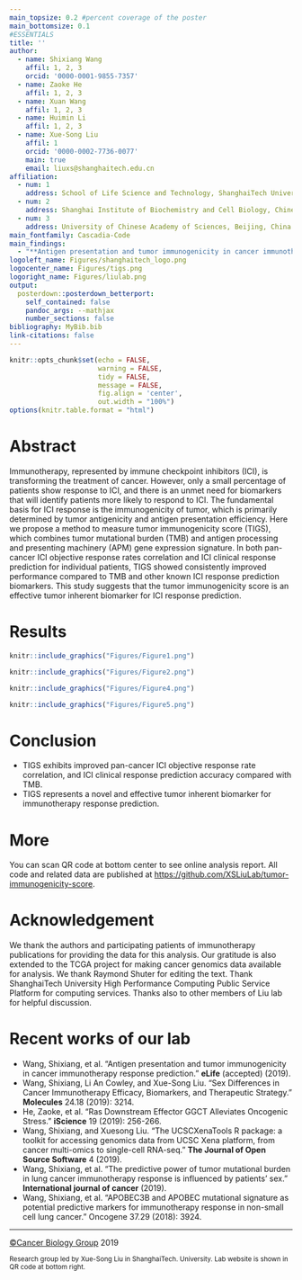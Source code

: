 ```yaml
---
main_topsize: 0.2 #percent coverage of the poster
main_bottomsize: 0.1
#ESSENTIALS
title: ''
author:
  - name: Shixiang Wang
    affil: 1, 2, 3
    orcid: '0000-0001-9855-7357'
  - name: Zaoke He
    affil: 1, 2, 3
  - name: Xuan Wang
    affil: 1, 2, 3
  - name: Huimin Li
    affil: 1, 2, 3
  - name: Xue-Song Liu
    affil: 1
    orcid: '0000-0002-7736-0077'
    main: true
    email: liuxs@shanghaitech.edu.cn
affiliation:
  - num: 1
    address: School of Life Science and Technology, ShanghaiTech University, Shanghai 201203, China
  - num: 2
    address: Shanghai Institute of Biochemistry and Cell Biology, Chinese Academy of Sciences, Shanghai, China
  - num: 3
    address: University of Chinese Academy of Sciences, Beijing, China
main_fontfamily: Cascadia-Code
main_findings:
  - "**Antigen presentation and tumor immunogenicity in cancer immunotherapy response prediction**"
logoleft_name: Figures/shanghaitech_logo.png
logocenter_name: Figures/tigs.png
logoright_name: Figures/liulab.png
output: 
  posterdown::posterdown_betterport:
    self_contained: false
    pandoc_args: --mathjax
    number_sections: false
bibliography: MyBib.bib
link-citations: false
---
```


```r
knitr::opts_chunk$set(echo = FALSE,
                      warning = FALSE,
                      tidy = FALSE,
                      message = FALSE,
                      fig.align = 'center',
                      out.width = "100%")
options(knitr.table.format = "html") 
```

# Abstract

Immunotherapy, represented by immune checkpoint inhibitors (ICI), is transforming the treatment of cancer. However, only a small percentage of patients show response to ICI, and there is an unmet need for biomarkers that will identify patients more likely to respond to ICI. The fundamental basis for ICI response is the immunogenicity of tumor, which is primarily determined by tumor antigenicity and antigen presentation efficiency. Here we propose a method to measure tumor immunogenicity score (TIGS), which combines tumor mutational burden (TMB) and antigen processing and presenting machinery (APM) gene expression signature. In both pan-cancer ICI objective response rates correlation and ICI clinical response prediction for individual patients, TIGS showed consistently improved performance compared to TMB and other known ICI response prediction biomarkers. This study suggests that the tumor immunogenicity score is an effective tumor inherent biomarker for ICI response prediction.

# Results

```r
knitr::include_graphics("Figures/Figure1.png")
```

```r
knitr::include_graphics("Figures/Figure2.png")
```

```r
knitr::include_graphics("Figures/Figure4.png")
```

```r
knitr::include_graphics("Figures/Figure5.png")
```

# Conclusion

- TIGS exhibits improved pan-cancer ICI objective response rate correlation, and ICI clinical response prediction accuracy compared with TMB.
- TIGS represents a novel and effective tumor inherent biomarker for immunotherapy response prediction.

# More

You can scan QR code at bottom center to see online analysis report. All code and related data are published at <https://github.com/XSLiuLab/tumor-immunogenicity-score>.

# Acknowledgement

We thank the authors and participating patients of immunotherapy publications for providing the data for this analysis. Our gratitude is also extended to the TCGA project for making cancer genomics data available for analysis. We thank Raymond Shuter for editing the text. Thank ShanghaiTech University High Performance Computing Public Service Platform for computing services. Thanks also to other members of Liu lab for helpful discussion. 

# Recent works of our lab

- Wang, Shixiang, et al. "Antigen presentation and tumor immunogenicity in cancer immunotherapy response prediction." **eLife** (accepted) (2019).
- Wang, Shixiang, Li An Cowley, and Xue-Song Liu. "Sex Differences in Cancer Immunotherapy Efficacy, Biomarkers, and Therapeutic Strategy." **Molecules** 24.18 (2019): 3214.
- He, Zaoke, et al. "Ras Downstream Effector GGCT Alleviates Oncogenic Stress." **iScience** 19 (2019): 256-266.
- Wang, Shixiang, and Xuesong Liu. "The UCSCXenaTools R package: a toolkit for accessing genomics data from UCSC Xena platform, from cancer multi-omics to single-cell RNA-seq." **The Journal of Open Source Software** 4 (2019).
- Wang, Shixiang, et al. "The predictive power of tumor mutational burden in lung cancer immunotherapy response is influenced by patients’ sex." **International journal of cancer** (2019).
- Wang, Shixiang, et al. "APOBEC3B and APOBEC mutational signature as potential predictive markers for immunotherapy response in non-small cell lung cancer." Oncogene 37.29 (2018): 3924.

***

[©Cancer Biology Group](https://github.com/XSLiuLab/) 2019

<small>Research group led by Xue-Song Liu in ShanghaiTech. University. Lab website is shown in QR code at bottom right.</small>
